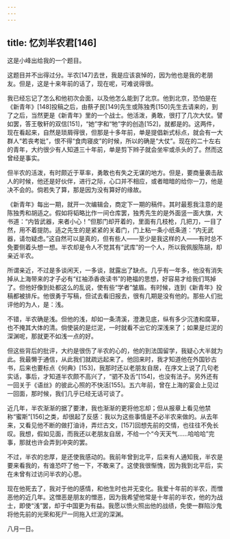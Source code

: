 ```yaml
---
---
---
```

title: 忆刘半农君[146]
---




这是小峰出给我的一个题目。

这题目并不出得过分。半农[147]去世，我是应该哀悼的，因为他也是我的老朋友。但是，这是十来年前的话了，现在呢，可难说得很。

我已经忘记了怎么和他初次会面，以及他怎么能到了北京。他到北京，恐怕是在《新青年》[148]投稿之后，由蔡孑民[149]先生或陈独秀[150]先生去请来的，到了之后，当然更是《新青年》里的一个战士。他活泼，勇敢，很打了几次大仗。譬如罢，答王敬轩的双信[151]，“她”字和“牠”字的创造[152]，就都是的。这两件，现在看起来，自然是琐屑得很，但那是十多年前，单是提倡新式标点，就会有一大群人“若丧考妣”，恨不得“食肉寝皮”的时候，所以的确是“大仗”。现在的二十左右的青年，大约很少有人知道三十年前，单是剪下辫子就会坐牢或杀头的了。然而这曾经是事实。

但半农的活泼，有时颇近于草率，勇敢也有失之无谋的地方。但是，要商量袭击敌人的时候，他还是好伙伴，进行之际，心口并不相应，或者暗暗的给你一刀，他是决不会的。倘若失了算，那是因为没有算好的缘故。

《新青年》每出一期，就开一次编辑会，商定下一期的稿件。其时最惹我注意的是陈独秀和胡适之。假如将韬略比作一间仓库罢，独秀先生的是外面竖一面大旗，大书道：“内皆武器，来者小心！”但那门却开着的，里面有几枝枪，几把刀，一目了然，用不着提防。适之先生的是紧紧的关着门，门上粘一条小纸条道：“内无武器，请勿疑虑。”这自然可以是真的，但有些人——至少是我这样的人——有时总不免要侧着头想一想。半农却是令人不觉其有“武库”的一个人，所以我佩服陈胡，却亲近半农。

所谓亲近，不过是多谈闲天，一多谈，就露出了缺点。几乎有一年多，他没有消失掉从上海带来的才子必有“红袖添香夜读书”的艳福的思想，好容易才给我们骂掉了。但他好像到处都这么的乱说，使有些“学者”皱眉。有时候，连到《新青年》投稿都被排斥。他很勇于写稿，但试去看旧报去，很有几期是没有他的。那些人们批评他的为人，是：浅。

不错，半农确是浅。但他的浅，却如一条清溪，澄澈见底，纵有多少沉渣和腐草，也不掩其大体的清。倘使装的是烂泥，一时就看不出它的深浅来了；如果是烂泥的深渊呢，那就更不如浅一点的好。

但这些背后的批评，大约是很伤了半农的心的，他的到法国留学，我疑心大半就为此。我最懒于通信，从此我们就疏远起来了。他回来时，我才知道他在外国钞古书，后来也要标点《何典》[153]，我那时还以老朋友自居，在序文上说了几句老实话，事后，才知道半农颇不高兴了，“驷不及舌”[154]，也没有法子。另外还有一回关于《语丝》的彼此心照的不快活[155]。五六年前，曾在上海的宴会上见过一回面，那时候，我们几乎已经无话可谈了。

近几年，半农渐渐的据了要津，我也渐渐的更将他忘却；但从报章上看见他禁称“蜜斯”[156]之类，却很起了反感：我以为这些事情是不必半农来做的。从去年来，又看见他不断的做打油诗，弄烂古文，[157]回想先前的交情，也往往不免长叹。我想，假如见面，而我还以老朋友自居，不给一个“今天天气……哈哈哈”完事，那就也许会弄到冲突的罢。

不过，半农的忠厚，是还使我感动的。我前年曾到北平，后来有人通知我，半农是要来看我的，有谁恐吓了他一下，不敢来了。这使我很惭愧，因为我到北平后，实在未曾有过访问半农的心思。

现在他死去了，我对于他的感情，和他生时也并无变化。我爱十年前的半农，而憎恶他的近几年。这憎恶是朋友的憎恶，因为我希望他常是十年前的半农，他的为战士，即使“浅”罢，却于中国更为有益。我愿以愤火照出他的战绩，免使一群陷沙鬼将他先前的光荣和死尸一同拖入烂泥的深渊。

八月一日。